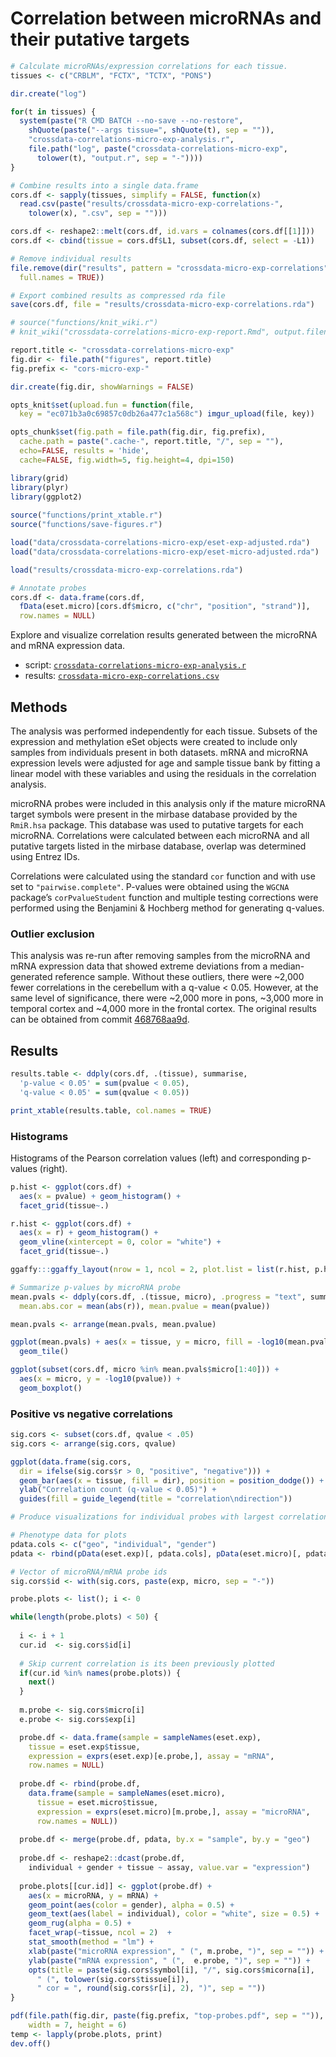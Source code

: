 # Correlation between microRNAs and their putative targets

```r
  
# Calculate microRNAs/expression correlations for each tissue. 
tissues <- c("CRBLM", "FCTX", "TCTX", "PONS")

dir.create("log")

for(t in tissues) {
  system(paste("R CMD BATCH --no-save --no-restore",
    shQuote(paste("--args tissue=", shQuote(t), sep = "")),
    "crossdata-correlations-micro-exp-analysis.r",
    file.path("log", paste("crossdata-correlations-micro-exp", 
      tolower(t), "output.r", sep = "-"))))
}

# Combine results into a single data.frame
cors.df <- sapply(tissues, simplify = FALSE, function(x)
  read.csv(paste("results/crossdata-micro-exp-correlations-", 
    tolower(x), ".csv", sep = "")))

cors.df <- reshape2::melt(cors.df, id.vars = colnames(cors.df[[1]]))
cors.df <- cbind(tissue = cors.df$L1, subset(cors.df, select = -L1))

# Remove individual results
file.remove(dir("results", pattern = "crossdata-micro-exp-correlations", 
  full.names = TRUE))

# Export combined results as compressed rda file
save(cors.df, file = "results/crossdata-micro-exp-correlations.rda")
```

```r
# source("functions/knit_wiki.r")
# knit_wiki("crossdata-correlations-micro-exp-report.Rmd", output.filename = "Correlations between microRNA and mRNA expression data")

report.title <- "crossdata-correlations-micro-exp"
fig.dir <- file.path("figures", report.title)
fig.prefix <- "cors-micro-exp-"

dir.create(fig.dir, showWarnings = FALSE)

opts_knit$set(upload.fun = function(file, 
  key = "ec071b3a0c69857c0db26a477c1a568c") imgur_upload(file, key))

opts_chunk$set(fig.path = file.path(fig.dir, fig.prefix),
  cache.path = paste(".cache-", report.title, "/", sep = ""),
  echo=FALSE, results = 'hide',
  cache=FALSE, fig.width=5, fig.height=4, dpi=150)
```

```r
library(grid)
library(plyr)
library(ggplot2)
 
source("functions/print_xtable.r")
source("functions/save-figures.r")
```

```r
load("data/crossdata-correlations-micro-exp/eset-exp-adjusted.rda")
load("data/crossdata-correlations-micro-exp/eset-micro-adjusted.rda")

load("results/crossdata-micro-exp-correlations.rda")

# Annotate probes
cors.df <- data.frame(cors.df,
  fData(eset.micro)[cors.df$micro, c("chr", "position", "strand")],
  row.names = NULL)
```

Explore and visualize correlation results generated between the microRNA and mRNA expression data.

* script: [`crossdata-correlations-micro-exp-analysis.r`](https://github.com/aaronwolen/gibbs-brain-project/blob/master/crossdata-correlations-micro-exp-analysis.r)
* results: [`crossdata-micro-exp-correlations.csv`](https://github.com/aaronwolen/gibbs-brain-project/blob/master/results/crossdata-micro-exp-correlations.csv)


## Methods
The analysis was performed independently for each tissue. Subsets of the expression and methylation eSet objects were created to include only samples from individuals present in both datasets. mRNA and microRNA expression levels were adjusted for age and sample tissue bank by fitting a linear model with these variables and using the residuals in the correlation analysis.

microRNA probes were included in this analysis only if the mature microRNA target symbols were present in the mirbase database provided by the `RmiR.hsa` package. This database was used to putative targets for each microRNA. Correlations were calculated between each microRNA and all putative targets listed in the mirbase database, overlap was determined using Entrez IDs. 

Correlations were calculated using the standard `cor` function and with use set to `"pairwise.complete"`. P-values were obtained using the `WGCNA` package's `corPvalueStudent` function and multiple testing corrections were performed using the Benjamini & Hochberg method for generating q-values.

### Outlier exclusion
This analysis was re-run after removing samples from the microRNA and mRNA expression data that showed extreme deviations from a median-generated reference sample. Without these outliers, there were ~2,000 fewer correlations in the cerebellum with a q-value < 0.05. However, at the same level of significance, there were ~2,000 more in pons, ~3,000 more in temporal cortex and ~4,000 more in the frontal cortex. The original results can be obtained from commit [468768aa9d](https://github.com/aaronwolen/gibbs-brain-project/commit/468768aa9d8db8608885b6bcd3522a8814c3c788#results/crossdata-micro-exp-correlations.rda). 

## Results

```r
results.table <- ddply(cors.df, .(tissue), summarise, 
  'p-value < 0.05' = sum(pvalue < 0.05),
  'q-value < 0.05' = sum(qvalue < 0.05))

print_xtable(results.table, col.names = TRUE)
```

### Histograms
Histograms of the Pearson correlation values (left) and corresponding p-values (right).

```r
p.hist <- ggplot(cors.df) + 
  aes(x = pvalue) + geom_histogram() +
  facet_grid(tissue~.)

r.hist <- ggplot(cors.df) + 
  aes(x = r) + geom_histogram() +
  geom_vline(xintercept = 0, color = "white") +
  facet_grid(tissue~.)

ggaffy:::ggaffy_layout(nrow = 1, ncol = 2, plot.list = list(r.hist, p.hist))
```


```r
# Summarize p-values by microRNA probe
mean.pvals <- ddply(cors.df, .(tissue, micro), .progress = "text", summarise,
  mean.abs.cor = mean(abs(r)), mean.pvalue = mean(pvalue))

mean.pvals <- arrange(mean.pvals, mean.pvalue)

ggplot(mean.pvals) + aes(x = tissue, y = micro, fill = -log10(mean.pvalue)) +
  geom_tile()

ggplot(subset(cors.df, micro %in% mean.pvals$micro[1:40])) +
  aes(x = micro, y = -log10(pvalue)) +
  geom_boxplot()

```


### Positive vs negative correlations
```r
sig.cors <- subset(cors.df, qvalue < .05)
sig.cors <- arrange(sig.cors, qvalue)

ggplot(data.frame(sig.cors, 
  dir = ifelse(sig.cors$r > 0, "positive", "negative"))) + 
  geom_bar(aes(x = tissue, fill = dir), position = position_dodge()) +
  ylab("Correlation count (q-value < 0.05)") + 
  guides(fill = guide_legend(title = "correlation\ndirection"))
```


```r
# Produce visualizations for individual probes with largest correlations

# Phenotype data for plots
pdata.cols <- c("geo", "individual", "gender")
pdata <- rbind(pData(eset.exp)[, pdata.cols], pData(eset.micro)[, pdata.cols])

# Vector of microRNA/mRNA probe ids
sig.cors$id <- with(sig.cors, paste(exp, micro, sep = "-"))

probe.plots <- list(); i <- 0

while(length(probe.plots) < 50) {  
  
  i <- i + 1
  cur.id  <- sig.cors$id[i]
  
  # Skip current correlation is its been previously plotted
  if(cur.id %in% names(probe.plots)) {
    next()
  }
  
  m.probe <- sig.cors$micro[i]
  e.probe <- sig.cors$exp[i]

  probe.df <- data.frame(sample = sampleNames(eset.exp),
    tissue = eset.exp$tissue,
    expression = exprs(eset.exp)[e.probe,], assay = "mRNA", 
    row.names = NULL)
  
  probe.df <- rbind(probe.df,
    data.frame(sample = sampleNames(eset.micro),
      tissue = eset.micro$tissue,
      expression = exprs(eset.micro)[m.probe,], assay = "microRNA",
      row.names = NULL))
   
  probe.df <- merge(probe.df, pdata, by.x = "sample", by.y = "geo") 
    
  probe.df <- reshape2::dcast(probe.df, 
    individual + gender + tissue ~ assay, value.var = "expression")
  
  probe.plots[[cur.id]] <- ggplot(probe.df) +
    aes(x = microRNA, y = mRNA) +
    geom_point(aes(color = gender), alpha = 0.5) +
    geom_text(aes(label = individual), color = "white", size = 0.5) +
    geom_rug(alpha = 0.5) +
    facet_wrap(~tissue, ncol = 2)  +
    stat_smooth(method = "lm") +
    xlab(paste("microRNA expression", " (", m.probe, ")", sep = "")) +
    ylab(paste("mRNA expression", " (",  e.probe, ")", sep = "")) +
    opts(title = paste(sig.cors$symbol[i], "/", sig.cors$micorna[i], 
      " (", tolower(sig.cors$tissue[i]), 
      " cor = ", round(sig.cors$r[i], 2), ")", sep = ""))
}

pdf(file.path(fig.dir, paste(fig.prefix, "top-probes.pdf", sep = "")),
    width = 7, height = 6)
temp <- lapply(probe.plots, print)
dev.off()
```


